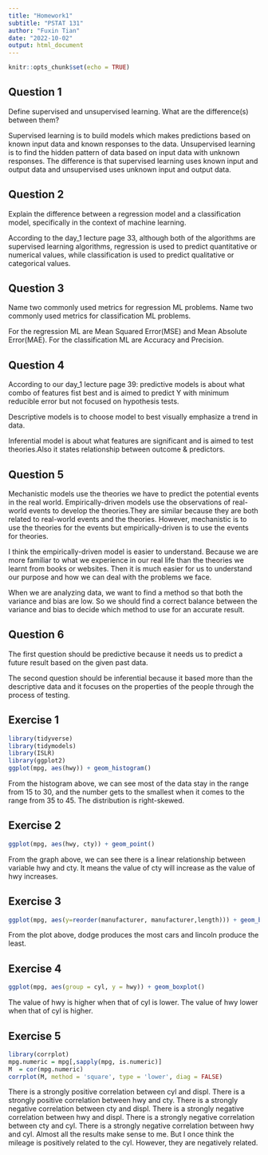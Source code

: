 ```yaml
---
title: "Homework1"
subtitle: "PSTAT 131"
author: "Fuxin Tian"
date: "2022-10-02"
output: html_document
---
```


```r
knitr::opts_chunk$set(echo = TRUE)
```

## Question 1

Define supervised and unsupervised learning. What are the difference(s) between them?

Supervised learning is to build models which makes predictions based on known input  data and known responses to the data.
Unsupervised learning is to find the hidden pattern of data based on input data with unknown responses.
The difference is that supervised learning uses known input and output data and unsupervised uses unknown input and output data.

## Question 2

Explain the difference between a regression model and a classification model, specifically in the context of machine learning.

According to the day_1 lecture page 33, although both of the algorithms are supervised learning algorithms, regression is used to predict quantitative or numerical values, while classification is used to predict qualitative or categorical values.

## Question 3

Name two commonly used metrics for regression ML problems. Name two commonly used metrics for classification ML problems.

For the regression ML are Mean Squared Error(MSE) and Mean Absolute Error(MAE).
For the classification ML are Accuracy and Precision.

## Question 4

According to our day_1 lecture page 39:
predictive models is about what combo of features fist best and is aimed to predict Y with  minimum reducible error but not focused on hypothesis tests.

Descriptive models is to choose model to best visually emphasize a trend in data.

Inferential model is about what features are significant and is aimed to test theories.Also it states relationship between outcome & predictors.

## Question 5

Mechanistic models use the theories we have to predict the potential events in the real world. Empirically-driven models use the observations of real-world events to develop the theories.They are similar because they are both related to real-world events and the theories. However, mechanistic is to use the theories for the events but empirically-driven is to use the events for theories.

I think the empirically-driven model is easier to understand. Because we are more familiar to what we experience in our real life than the theories we learnt from books or websites. Then it is much easier for us to understand our purpose and how we can deal with the problems we face.

When we are analyzing data, we want to find a method so that both the variance and bias are low. So we should find a correct balance between the variance and bias to decide which method to use for an accurate result.

## Question 6

The first question should be predictive because it needs us to predict a future result based on the given past data.

The second question should be inferential because it based more than the descriptive data and it focuses on the properties of the people through the process of testing.

## Exercise 1

```r
library(tidyverse)
library(tidymodels)
library(ISLR)
library(ggplot2)
ggplot(mpg, aes(hwy)) + geom_histogram()
```

From the histogram above, we can see most of the data stay in the range from 15 to 30, and the number gets to the smallest when it comes to the range from 35 to 45. The distribution is right-skewed.

## Exercise 2

```r
ggplot(mpg, aes(hwy, cty)) + geom_point()
```

From the graph above, we can see there is a linear relationship between variable hwy and cty. It means the value of cty will increase as the value of hwy increases.

## Exercise 3

```r
ggplot(mpg, aes(y=reorder(manufacturer, manufacturer,length))) + geom_bar()
```

From the plot above, dodge produces the most cars and lincoln produce the least.

## Exercise 4

```r
ggplot(mpg, aes(group = cyl, y = hwy)) + geom_boxplot()
```

The value of hwy is higher when that of cyl is lower. The value of hwy lower when that of cyl is higher.

## Exercise 5

```r
library(corrplot)
mpg.numeric = mpg[,sapply(mpg, is.numeric)]
M  = cor(mpg.numeric)
corrplot(M, method = 'square', type = 'lower', diag = FALSE)
```

There is a strongly positive correlation between cyl and displ.
There is a strongly positive correlation between hwy and cty.
There is a strongly negative correlation between cty and displ.
There is a strongly negative correlation between hwy and displ.
There is a strongly negative correlation between cty and cyl.
There is a strongly negative correlation between hwy and cyl.
Almost all the results make sense to me. But I once think the mileage is positively related to the cyl. However, they are negatively related.
